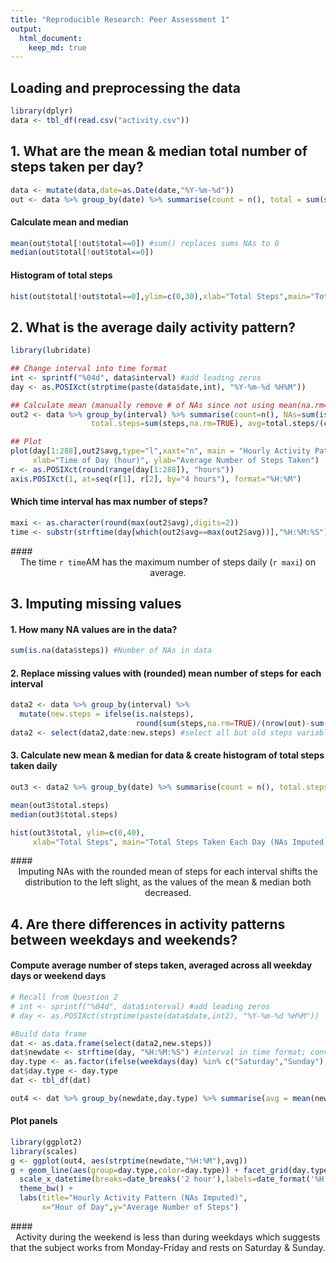 ```yaml
---
title: "Reproducible Research: Peer Assessment 1"
output: 
  html_document:
    keep_md: true
---
```


<!-- rmarkdown v1 -->

## Loading and preprocessing the data
```r
library(dplyr)
data <- tbl_df(read.csv("activity.csv"))
```

## 1. What are the mean & median total number of steps taken per day?
```r
data <- mutate(data,date=as.Date(date,"%Y-%m-%d"))
out <- data %>% group_by(date) %>% summarise(count = n(), total = sum(steps,na.rm=TRUE))
```

#### Calculate mean and median 
```r
mean(out$total[!out$total==0]) #sum() replaces sums NAs to 0
median(out$total[!out$total==0])
```

#### Histogram of total steps
```r
hist(out$total[!out$total==0],ylim=c(0,30),xlab="Total Steps",main="Total Steps Taken Each Day")
```

## 2. What is the average daily activity pattern?
```r
library(lubridate)

## Change interval into time format
int <- sprintf("%04d", data$interval) #add leading zeros
day <- as.POSIXct(strptime(paste(data$date,int), "%Y-%m-%d %H%M")) 

## Calculate mean (manually remove # of NAs since not using mean(na.rm=TRUE))
out2 <- data %>% group_by(interval) %>% summarise(count=n(), NAs=sum(is.na(steps)),
                  total.steps=sum(steps,na.rm=TRUE), avg=total.steps/(count-NAs))

## Plot 
plot(day[1:288],out2$avg,type="l",xaxt="n", main = "Hourly Activity Pattern",
     xlab="Time of Day (hour)", ylab="Average Number of Steps Taken")
r <- as.POSIXct(round(range(day[1:288]), "hours"))
axis.POSIXct(1, at=seq(r[1], r[2], by="4 hours"), format="%H:%M")
```

#### Which time interval has max number of steps?
```r
maxi <- as.character(round(max(out2$avg),digits=2))
time <- substr(strftime(day[which(out2$avg==max(out2$avg))],"%H:%M:%S"),1,5)
```
#### <center> The time `r time`AM has the maximum number of steps daily (`r maxi`) on average. </center>

## 3. Imputing missing values

#### 1. How many NA values are in the data?
```r
sum(is.na(data$steps)) #Number of NAs in data
```

#### 2. Replace missing values with (rounded) mean number of steps for each interval
```r
data2 <- data %>% group_by(interval) %>% 
  mutate(new.steps = ifelse(is.na(steps), 
                            round(sum(steps,na.rm=TRUE)/(nrow(out)-sum(is.na(steps)))), steps))
data2 <- select(data2,date:new.steps) #select all but old steps variable
```

#### 3. Calculate new mean & median for data & create histogram of total steps taken daily
```r
out3 <- data2 %>% group_by(date) %>% summarise(count = n(), total.steps = sum(new.steps))

mean(out3$total.steps)
median(out3$total.steps)

hist(out3$total, ylim=c(0,40),
     xlab="Total Steps", main="Total Steps Taken Each Day (NAs Imputed)")
```

#### <center> Imputing NAs with the rounded mean of steps for each interval shifts the distribution to the left slight, as the values of the mean & median both decreased. </center>

## 4. Are there differences in activity patterns between weekdays and weekends?

#### Compute average number of steps taken, averaged across all weekday days or weekend days

```r
# Recall from Question 2
# int <- sprintf("%04d", data$interval) #add leading zeros
# day <- as.POSIXct(strptime(paste(data$date,int2), "%Y-%m-%d %H%M")) 

#Build data frame
dat <- as.data.frame(select(data2,new.steps))
dat$newdate <- strftime(day, "%H:%M:%S") #interval in time format; convert for group_by()
day.type <- as.factor(ifelse(weekdays(day) %in% c("Saturday","Sunday"), "Weekend", "Weekday"))
dat$day.type <- day.type
dat <- tbl_df(dat)

out4 <- dat %>% group_by(newdate,day.type) %>% summarise(avg = mean(new.steps))
```

#### Plot panels
```r
library(ggplot2)
library(scales)
g <- ggplot(out4, aes(strptime(newdate,"%H:%M"),avg))
g + geom_line(aes(group=day.type,color=day.type)) + facet_grid(day.type ~ .) +
  scale_x_datetime(breaks=date_breaks('2 hour'),labels=date_format('%H:%M')) +
  theme_bw() +
  labs(title="Hourly Activity Pattern (NAs Imputed)", 
       x="Hour of Day",y="Average Number of Steps") 
```

#### <center> Activity during the weekend is less than during weekdays which suggests that the subject works from Monday-Friday and rests on Saturday & Sunday. </center>